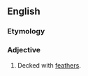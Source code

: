 ==English==

===Etymology===
{{prefix|en|be|plumed}}

===Adjective===
{{head|en|adjective}}

# Decked with [[feather]]s.